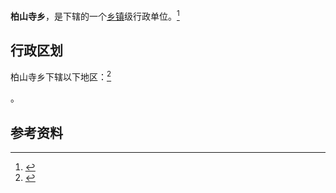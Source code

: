 {{中国乡级行政区|14/10/28/203/000}}

'''柏山寺乡'''，是{{PRC admin/fullname|14/10/28/203/000|3}}下辖的一个[[乡镇|乡镇]]级行政单位。<ref>{{PRC admin/ref sgc|{{PRC admin/parent|14/10/28/203/000}}}}</ref>

== 行政区划 ==

柏山寺乡下辖以下地区：<ref>{{PRC admin/ref sgc|14/10/28/203/000}}</ref>

{{PRC admin/children|14/10/28/203/000}}。

== 参考资料 ==

{{reflist}}

{{行政区划小作品}}
{{PRC admin/navcat|14/10/28/203/000}}